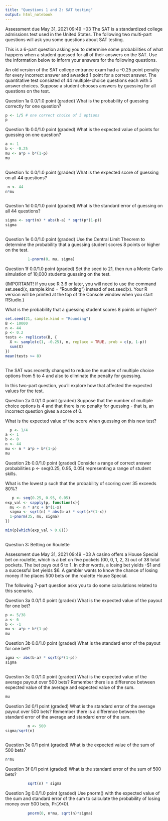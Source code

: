 ```yaml
---
title: "Questions 1 and 2: SAT testing"
output: html_notebook
---
```


Assessment due May 31, 2021 09:49 +03
The SAT is a standardized college admissions test used in the United States. The following two multi-part questions will ask you some questions about SAT testing.

This is a 6-part question asking you to determine some probabilities of what happens when a student guessed for all of their answers on the SAT. Use the information below to inform your answers for the following questions.

An old version of the SAT college entrance exam had a -0.25 point penalty for every incorrect answer and awarded 1 point for a correct answer. The quantitative test consisted of 44 multiple-choice questions each with 5 answer choices. Suppose a student chooses answers by guessing for all questions on the test.

Question 1a
0.0/1.0 point (graded)
What is the probability of guessing correctly for one question?

```r
p <- 1/5 # one correct choice of 5 options
p
```

Question 1b
0.0/1.0 point (graded)
What is the expected value of points for guessing on one question?

```r
a <- 1
b <- -0.25
mu <- a*p + b*(1-p)
mu
        
```

Question 1c
0.0/1.0 point (graded)
What is the expected score of guessing on all 44 questions?

```r
 n <- 44
n*mu
        
```

Question 1d
0.0/1.0 point (graded)
What is the standard error of guessing on all 44 questions?

```r
sigma <- sqrt(n) * abs(b-a) * sqrt(p*(1-p))
sigma
        
```

Question 1e
0.0/1.0 point (graded)
Use the Central Limit Theorem to determine the probability that a guessing student scores 8 points or higher on the test.

```r
          1-pnorm(8, mu, sigma)

```

Question 1f
0.0/1.0 point (graded)
Set the seed to 21, then run a Monte Carlo simulation of 10,000 students guessing on the test.

(IMPORTANT! If you use R 3.6 or later, you will need to use the command set.seed(x, sample.kind = "Rounding") instead of set.seed(x). Your R version will be printed at the top of the Console window when you start RStudio.)

What is the probability that a guessing student scores 8 points or higher?

```r
set.seed(21, sample.kind = "Rounding")
B <- 10000
n <- 44
p <- 0.2
tests <- replicate(B, {
  X <- sample(c(1, -0.25), n, replace = TRUE, prob = c(p, 1-p))
  sum(X)
})
mean(tests >= 8)
        
```
The SAT was recently changed to reduce the number of multiple choice options from 5 to 4 and also to eliminate the penalty for guessing.

In this two-part question, you'll explore how that affected the expected values for the test.

Question 2a
0.0/1.0 point (graded)
Suppose that the number of multiple choice options is 4 and that there is no penalty for guessing - that is, an incorrect question gives a score of 0.

What is the expected value of the score when guessing on this new test?

```r
  p <- 1/4
a <- 1
b <- 0
n <- 44
mu <- n * a*p + b*(1-p)
mu
```
Question 2b
0.0/1.0 point (graded)
Consider a range of correct answer probabilities p <- seq(0.25, 0.95, 0.05) representing a range of student skills.

What is the lowest p such that the probability of scoring over 35 exceeds 80%?


```r
   p <- seq(0.25, 0.95, 0.05)
exp_val <- sapply(p, function(x){
  mu <- n * a*x + b*(1-x)
  sigma <- sqrt(n) * abs(b-a) * sqrt(x*(1-x))
  1-pnorm(35, mu, sigma)
})

min(p[which(exp_val > 0.8)])
        
```
Question 3: Betting on Roulette


Assessment due May 31, 2021 09:49 +03
A casino offers a House Special bet on roulette, which is a bet on five pockets (00, 0, 1, 2, 3) out of 38 total pockets. The bet pays out 6 to 1. In other words, a losing bet yields -$1 and a successful bet yields $6. A gambler wants to know the chance of losing money if he places 500 bets on the roulette House Special.

The following 7-part question asks you to do some calculations related to this scenario.

Question 3a
0.0/1.0 point (graded)
What is the expected value of the payout for one bet?

```r
p <- 5/38
a <- 6
b <- -1
mu <- a*p + b*(1-p)
mu
```

Question 3b
0.0/1.0 point (graded)
What is the standard error of the payout for one bet?

```r
igma <- abs(b-a) * sqrt(p*(1-p))
sigma
        

```

Question 3c
0.0/1.0 point (graded)
What is the expected value of the average payout over 500 bets?
Remember there is a difference between expected value of the average and expected value of the sum.


```r
mu
```

Question 3d
0/1 point (graded)
What is the standard error of the average payout over 500 bets?
Remember there is a difference between the standard error of the average and standard error of the sum.

```r
          n <- 500
sigma/sqrt(n)
        

```

Question 3e
0/1 point (graded)
What is the expected value of the sum of 500 bets?

```r
n*mu
```

Question 3f
0/1 point (graded)
What is the standard error of the sum of 500 bets?

```r
          sqrt(n) * sigma

```

Question 3g
0.0/1.0 point (graded)
Use pnorm() with the expected value of the sum and standard error of the sum to calculate the probability of losing money over 500 bets, Pr(𝑋≤0).

```r
          pnorm(0, n*mu, sqrt(n)*sigma)

```

